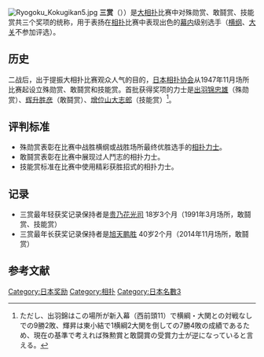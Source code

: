 
[[File:Ryogoku_Kokugikan5.jpg|thumb]]
'''三赏'''（{{jpn|j=三賞|hg=さんしょう|rm=Sanshō|f=y}}））是[[大相扑|大相扑]]比赛中对殊勋赏、敢鬪赏、技能赏共三个奖项的统称，用于表扬在[[相扑|相扑]]比赛中表现出色的[[幕内|幕内]]级别选手（[[横纲|横纲]]、[[大关_(相扑)|大关]]不参加评选）。

==历史==
二战后，出于提振大相扑比赛观众人气的目的，[[日本相扑协会|日本相扑协会]]从1947年11月场所比赛起设立殊勋赏、敢鬪赏和技能赏。首批获得奖项的力士是[[出羽锦忠雄|出羽锦忠雄]]（殊勋赏）、[[辉升胜彦|辉升胜彦]]（敢鬪赏）、[[增位山大志郎|增位山大志郎]]（技能赏）<ref>ただし、出羽錦はこの場所が新入幕（西前頭11）で横綱・大関との対戦なしでの9勝2敗、輝昇は東小結で1横綱2大関を倒しての7勝4敗の成績であるため、現在の基準で考えれば殊勲賞と敢闘賞の受賞力士が逆になっていると言える。</ref>。

==评判标准==
*殊勋赏表彰在比赛中战胜横纲或战胜场所最终优胜选手的[[相扑力士|相扑力士]]。
*敢鬪赏表彰在比赛中展现过人鬥志的相扑力士。
*技能赏标准在比赛中使用精彩获胜招式的相扑力士。

==记录==
*三赏最年轻获奖记录保持者是[[贵乃花光司|贵乃花光司]] 18岁3个月（1991年3月场所，敢鬪赏、技能赏）
*三赏最年长获奖记录保持者是[[旭天鹏胜|旭天鹏胜]] 40岁2个月（2014年11月场所，敢鬪赏）

== 参考文献 ==
{{reflist}}

{{相扑}}

[[Category:日本奖励|Category:日本奖励]]
[[Category:相扑|Category:相扑]]
[[Category:日本名數3|Category:日本名數3]]